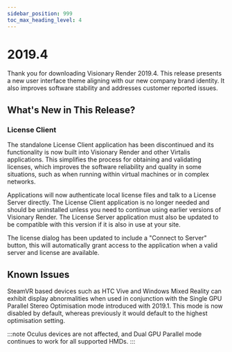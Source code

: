 ```yaml
---
sidebar_position: 999
toc_max_heading_level: 4
---
```


# 2019.4

Thank you for downloading Visionary Render 2019.4. This release presents a new user interface theme aligning with our new company brand identity. It also improves software stability and addresses customer reported issues.

## What's New in This Release?

### License Client

The standalone License Client application has been discontinued and its functionality is now built into Visionary Render and other Virtalis applications. This simplifies the process for obtaining and validating licenses, which improves the software reliability and quality in some situations, such as when running within virtual machines or in complex networks.

Applications will now authenticate local license files and talk to a License Server directly. The License Client application is no longer needed and should be uninstalled unless you need to continue using earlier versions of Visionary Render. The License Server application must also be updated to be compatible with this version if it is also in use at your site.

The license dialog has been updated to include a "Connect to Server" button, this will automatically grant access to the application when a valid server and license are available.

## Known Issues

SteamVR based devices such as HTC Vive and Windows Mixed Reality can exhibit display abnormalities when used in conjunction with the Single GPU Parallel Stereo Optimisation mode introduced with 2019.1. This mode is now disabled by default, whereas previously it would default to the highest optimisation setting.

:::note
Oculus devices are not affected, and Dual GPU Parallel mode continues to work for all supported HMDs.
:::
